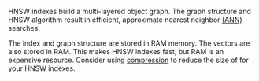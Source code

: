 HNSW indexes build a multi-layered object graph. The graph structure and HNSW algorithm result in efficient, approximate nearest neighbor [(ANN)](https://en.wikipedia.org/wiki/Nearest_neighbor_search) searches.

The index and graph structure are stored in RAM memory. The vectors are also stored in RAM. This makes HNSW indexes fast, but RAM is an expensive resource. Consider using [compression](/developers/weaviate/starter-guides/managing-resources/compression) to reduce the size of for your HNSW indexes.